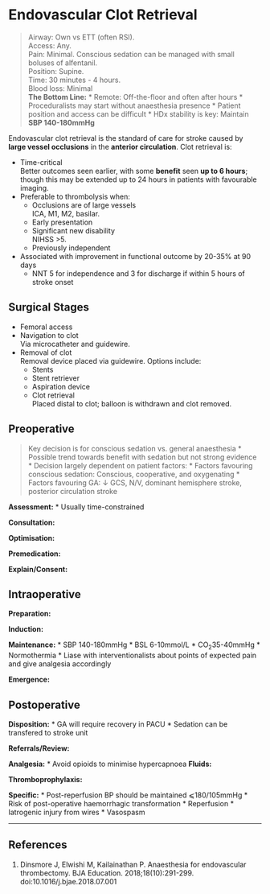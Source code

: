 # Endovascular Clot Retrieval


>Airway: Own vs ETT (often RSI). <br>
>Access: Any. <br>
>Pain: Minimal. Conscious sedation can be managed with small boluses of alfentanil. <br>
>Position: Supine. <br>
>Time: 30 minutes - 4 hours. <br>
>Blood loss: Minimal<br>
>**The Bottom Line:**
>* Remote: Off-the-floor and often after hours
>* Proceduralists may start without anaesthesia presence
>* Patient position and access can be difficult
>* HDx stability is key: Maintain **SBP 140-180mmHg**


Endovascular clot retrieval is the standard of care for stroke caused by **large vessel occlusions** in the **anterior circulation**. Clot retrieval is:

* Time-critical  
Better outcomes seen earlier, with some **benefit** seen **up to 6 hours**; though this may be extended up to 24 hours in patients with favourable imaging.
* Preferable to thrombolysis when:
	* Occlusions are of large vessels  
	ICA, M1, M2, basilar.
	* Early presentation
	* Significant new disability  
	NIHSS >5.
	* Previously independent
* Associated with improvement in functional outcome by 20-35% at 90 days
	* NNT 5 for independence and 3 for discharge if within 5 hours of stroke onset

## Surgical Stages

* Femoral access
* Navigation to clot  
Via microcatheter and guidewire.
* Removal of clot  
Removal device placed via guidewire. Options include:
	* Stents
	* Stent retriever
	* Aspiration device
	* Clot retrieval  
	Placed distal to clot; balloon is withdrawn and clot removed.

## Preoperative

> Key decision is for conscious sedation vs. general anaesthesia
>* Possible trend towards benefit with sedation but not strong evidence
>* Decision largely dependent on patient factors:
>	* Factors favouring conscious sedation: Conscious, cooperative, and oxygenating
>	* Factors favouring GA: ↓ GCS, N/V, dominant hemisphere stroke, posterior circulation stroke


**Assessment:**
* Usually time-constrained


**Consultation:**


**Optimisation:**


**Premedication:**


**Explain/Consent:**

## Intraoperative

**Preparation:**


**Induction:**


**Maintenance:**
* SBP 140-180mmHg
* BSL 6-10mmol/L
* CO~2~35-40mmHg
* Normothermia
* Liase with interventionalists about points of expected pain and give analgesia accordingly


**Emergence:**

## Postoperative

**Disposition:**
* GA will require recovery in PACU
* Sedation can be transfered to stroke unit

**Referrals/Review:**


**Analgesia:**
* Avoid opioids to minimise hypercapnoea
**Fluids:**


**Thromboprophylaxis:**


**Specific:**
* Post-reperfusion BP should be maintained ⩽180/105mmHg
* Risk of post-operative haemorrhagic transformation
	* Reperfusion
	* Iatrogenic injury from wires
* Vasospasm

---

## References

1. Dinsmore J, Elwishi M, Kailainathan P. Anaesthesia for endovascular thrombectomy. BJA Education. 2018;18(10):291-299. doi:10.1016/j.bjae.2018.07.001